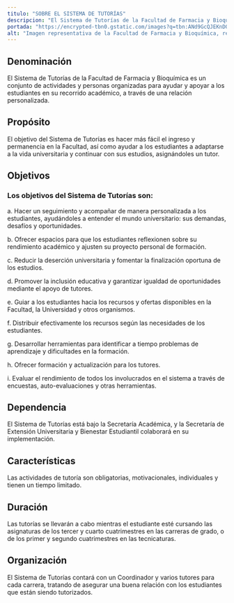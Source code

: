 ---
titulo: "SOBRE EL SISTEMA DE TUTORÍAS"
descripcion: "El Sistema de Tutorías de la Facultad de Farmacia y Bioquímica apoya y orienta a estudiantes en su trayectoria académica mediante tutores asignados."
portada: "https://encrypted-tbn0.gstatic.com/images?q=tbn:ANd9GcQJEKnDOeAjDdeaXcO_Gar-1tJbl2lSzFWRivsFKaaBdCWrckEzq7_f1a3enAryOwhoUZw&usqp=CAU"
alt: "Imagen representativa de la Facultad de Farmacia y Bioquímica, relacionada con el sistema de tutorías para estudiantes."
---

## Denominación

El Sistema de Tutorías de la Facultad de Farmacia y Bioquímica es un conjunto de actividades y personas organizadas para ayudar y apoyar a los estudiantes en su recorrido académico, a través de una relación personalizada.

## Propósito

El objetivo del Sistema de Tutorías es hacer más fácil el ingreso y permanencia en la Facultad, así como ayudar a los estudiantes a adaptarse a la vida universitaria y continuar con sus estudios, asignándoles un tutor.

## Objetivos

### Los objetivos del Sistema de Tutorías son:

a. Hacer un seguimiento y acompañar de manera personalizada a los estudiantes, ayudándoles a entender el mundo universitario: sus demandas, desafíos y oportunidades.

b. Ofrecer espacios para que los estudiantes reflexionen sobre su rendimiento académico y ajusten su proyecto personal de formación.

c. Reducir la deserción universitaria y fomentar la finalización oportuna de los estudios.

d. Promover la inclusión educativa y garantizar igualdad de oportunidades mediante el apoyo de tutores.

e. Guiar a los estudiantes hacia los recursos y ofertas disponibles en la Facultad, la Universidad y otros organismos.

f. Distribuir efectivamente los recursos según las necesidades de los estudiantes.

g. Desarrollar herramientas para identificar a tiempo problemas de aprendizaje y dificultades en la formación.

h. Ofrecer formación y actualización para los tutores.

i. Evaluar el rendimiento de todos los involucrados en el sistema a través de encuestas, auto-evaluaciones y otras herramientas.

## Dependencia

El Sistema de Tutorías está bajo la Secretaría Académica, y la Secretaría de Extensión Universitaria y Bienestar Estudiantil colaborará en su implementación.

## Características

Las actividades de tutoría son obligatorias, motivacionales, individuales y tienen un tiempo limitado.

## Duración

Las tutorías se llevarán a cabo mientras el estudiante esté cursando las asignaturas de los tercer y cuarto cuatrimestres en las carreras de grado, o de los primer y segundo cuatrimestres en las tecnicaturas.

## Organización

El Sistema de Tutorías contará con un Coordinador y varios tutores para cada carrera, tratando de asegurar una buena relación con los estudiantes que están siendo tutorizados.
